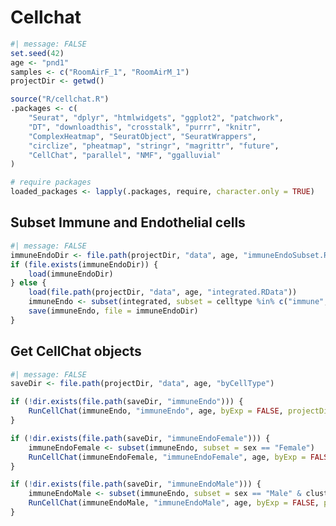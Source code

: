 # Cellchat

```r
#| message: FALSE
set.seed(42)
age <- "pnd1"
samples <- c("RoomAirF_1", "RoomAirM_1")
projectDir <- getwd()

source("R/cellchat.R")
.packages <- c(
    "Seurat", "dplyr", "htmlwidgets", "ggplot2", "patchwork",
    "DT", "downloadthis", "crosstalk", "purrr", "knitr",
    "ComplexHeatmap", "SeuratObject", "SeuratWrappers",
    "circlize", "pheatmap", "stringr", "magrittr", "future",
    "CellChat", "parallel", "NMF", "ggalluvial"
)

# require packages
loaded_packages <- lapply(.packages, require, character.only = TRUE)
```

## Subset Immune and Endothelial cells
```r
#| message: FALSE
immuneEndoDir <- file.path(projectDir, "data", age, "immuneEndoSubset.RData")
if (file.exists(immuneEndoDir)) {
    load(immuneEndoDir)
} else {
    load(file.path(projectDir, "data", age, "integrated.RData"))
    immuneEndo <- subset(integrated, subset = celltype %in% c("immune", "endothelial"))
    save(immuneEndo, file = immuneEndoDir)
}
```

## Get CellChat objects
```r
#| message: FALSE
saveDir <- file.path(projectDir, "data", age, "byCellType")

if (!dir.exists(file.path(saveDir, "immuneEndo"))) {
    RunCellChat(immuneEndo, "immuneEndo", age, byExp = FALSE, projectDir = projectDir)
}

if (!dir.exists(file.path(saveDir, "immuneEndoFemale"))) {
    immuneEndoFemale <- subset(immuneEndo, subset = sex == "Female")
    RunCellChat(immuneEndoFemale, "immuneEndoFemale", age, byExp = FALSE, projectDir = projectDir)
}

if (!dir.exists(file.path(saveDir, "immuneEndoMale"))) {
    immuneEndoMale <- subset(immuneEndo, subset = sex == "Male" & cluster_name != "NK Cells")
    RunCellChat(immuneEndoMale, "immuneEndoMale", age, byExp = FALSE, projectDir = projectDir)
}
```
